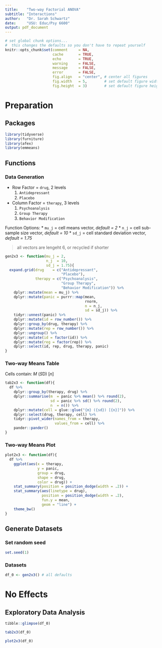 ---
title:    "Two-way Factorial ANOVA"
subtitle: "Interactions"
author:   "Dr. Sarah Schwartz"
date:     "USU: Educ/Psy 6600"
output: pdf_document
---

```{r oppts, include=FALSE}
# set global chunk options...  
#  this changes the defaults so you don't have to repeat yourself
knitr::opts_chunk$set(comment     = NA,
                      cache       = TRUE,
                      echo        = TRUE, 
                      warning     = FALSE, 
                      message     = FALSE,
                      error       = FALSE,
                      fig.align   = "center", # center all figures
                      fig.width   = 5,        # set default figure width to 5 inches
                      fig.height  = 3)        # set default figure height to 3 inches

```

# Preparation

## Packages

```{r}
library(tidyverse)
library(furniture)
library(afex)
library(emmeans)
```

\clearpage

## Functions

### Data Generation  

* Row Factor = `drug`, 2 levels
    1. `Antidepressant`
    2. `Placebo`


* Column Factor = `therapy`, 3 levels
    1. `Psychoanalysis`
    2. `Group Therapy`
    3. `Behavior Modification`


Function Options:
* `mu_j` = cell means vector, *default = 2*
* `n_j` = cell sub-sample size vector, *default = 10*
* `sd_j` = cell standard deviation vector, *default = 1.75*

> all vectors are lengeht 6, or recycled if shorter

```{r}
gen2x3 <- function(mu_j = 2,  
                   n_j  = 10, 
                   sd_j = 1.75){
  expand.grid(drug    = c("Antidepressant", 
                          "Placebo"),
              therapy = c("Psychoanalysis",
                          "Group Therapy",
                          "Behavior Modification")) %>% 
    dplyr::mutate(mean = mu_j) %>% 
    dplyr::mutate(panic = purrr::map(mean, 
                                     rnorm, 
                                     n = n_j, 
                                     sd = sd_j)) %>% 
    tidyr::unnest(panic) %>% 
    dplyr::mutate(id = row_number()) %>% 
    dplyr::group_by(drug, therapy) %>% 
    dplyr::mutate(rep = row_number()) %>% 
    dplyr::ungroup() %>% 
    dplyr::mutate(id = factor(id)) %>% 
    dplyr::mutate(reg = factor(rep)) %>% 
    dplyr::select(id, rep, drug, therapy, panic)
}
```

\clearpage

### Two-way Means Table

Cells contain: *M* (*S*D) [*n*]

```{r}
tab2x3 <- function(df){
  df %>%
    dplyr::group_by(therapy, drug) %>% 
    dplyr::summarise(m  = panic %>% mean() %>% round(2),
                     sd = panic %>% sd() %>% round(2),
                     n  = n()) %>% 
    dplyr::mutate(cell = glue::glue("{m} ({sd}) [{n}]")) %>% 
    dplyr::select(drug, therapy, cell) %>% 
    tidyr::pivot_wider(names_from = therapy,
                       values_from = cell) %>% 
    pander::pander()
}
```

### Two-way Means Plot

```{r}
plot2x3 <- function(df){
  df %>% 
    ggplot(aes(x = therapy,
               y = panic,
               group = drug,
               shape = drug,
               color = drug)) +
    stat_summary(position = position_dodge(width = .2)) +
    stat_summary(aes(linetype = drug),
                 position = position_dodge(width = .2),
                 fun.y = mean,
                 geom = "line") +
    theme_bw()
}
```


\clearpage

## Generate Datasets

### Set random seed

```{r}
set.seed(1)
```


### Datasets

```{r}
df_0 <- gen2x3() # all defaults
```


# No Effects

## Exploratory Data Analysis

```{r}
tibble::glimpse(df_0)
```


```{r}
tab2x3(df_0)
```

```{r}
plot2x3(df_0)
```


